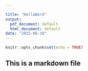```yaml
---

title: "HelloWord"
output:
  pdf_document: default
  html_document: default
date: "2025-06-28"
---
```


```r
knitr::opts_chunk$set(echo = TRUE)
```

## This is a markdown file

